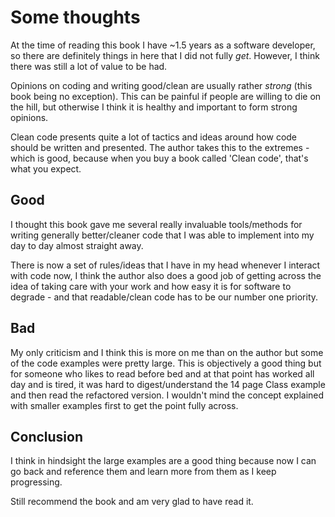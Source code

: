 
<Layout>

<PostHeader
	title="Clean Code - Robert C Martin"
	date="25/03/2023"
	author="Lachlan Stephan"
	headMeta="Clean Code"
	backLink="books"
/>

# Some thoughts

At the time of reading this book I have ~1.5 years as a software developer, so there are definitely things in here that I did not fully _get_. However, I think there was still a lot of value to be had.

Opinions on coding and writing good/clean are usually rather _strong_ (this book being no exception). This can be painful if people are willing to die on the hill, but otherwise I think it is healthy and important to form strong opinions.

Clean code presents quite a lot of tactics and ideas around how code should be written and presented. The author takes this to the extremes - which is good, because when you buy a book called 'Clean code', that's what you expect.

## Good

I thought this book gave me several really invaluable tools/methods for writing generally better/cleaner code that I was able to implement into my day to day almost straight away.

There is now a set of rules/ideas that I have in my head whenever I interact with code now, I think the author also does a good job of getting across the idea of taking care with your work and how easy it is for software to degrade - and that readable/clean code has to be our number one priority.

## Bad

My only criticism and I think this is more on me than on the author but some of the code examples were pretty large. This is objectively a good thing but for someone who likes to read before bed and at that point has worked all day and is tired, it was hard to digest/understand the 14 page Class example and then read the refactored version. I wouldn't mind the concept explained with smaller examples first to get the point fully across.

## Conclusion

I think in hindsight the large examples are a good thing because now I can go back and reference them and learn more from them as I keep progressing.

Still recommend the book and am very glad to have read it.

<PostFooter isBook={true} />

</Layout>
